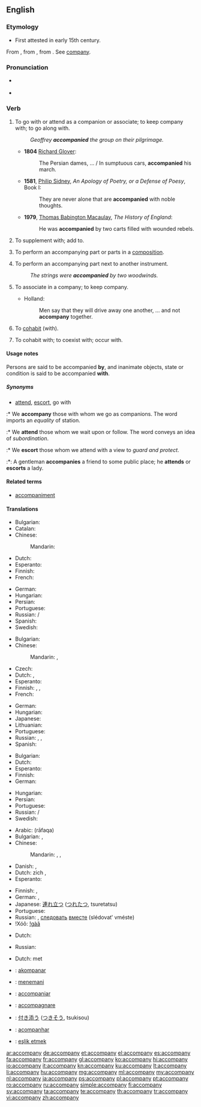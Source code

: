 ==English==

===Etymology===
* First attested in early 15th century.
From {{etyl|enm}} {{term|accompanien|lang=enm}}, from {{etyl|fro}} {{term|acompagner||to associate with}}, from {{term|compaign||companion|lang=fro}}. See [[company]].

===Pronunciation===
* {{a|RP}} {{IPA|/ə.ˈkʌm.pə.ni/|/ə.ˈkʌmp.ni/}}
* {{audio|en-us-accompany.ogg|Audio (US)}}

===Verb===
{{en-verb|accompan|i|ed}}

# {{transitive}} To go with or attend as a companion or associate; to keep company with; to go along with.
#: ''Geoffrey '''accompanied''' the group on their pilgrimage.''
#* '''1804''' [[w:Richard Glover (poet)|Richard Glover]]:
#*: The Persian dames, … / In sumptuous cars, '''accompanied''' his march.
#* '''1581''', [[w:Philip Sidney|Philip Sidney]], ''An Apology of Poetry, or a Defense of Poesy'', Book I:
#*: They are never alone that are '''accompanied''' with noble thoughts.
#* '''1979''', [[w:Thomas Babington Macaulay|Thomas Babington Macaulay]], ''The History of England'':
#*: He was '''accompanied''' by two carts filled with wounded rebels.
# {{transitive}} To supplement with; add to.
# {{context|intransitive|music}} To perform an accompanying part or parts in a [[composition]].
# {{context|transitive|music}} To perform an accompanying part next to another instrument.
#: ''The strings were '''accompanied''' by two woodwinds.''
# {{context|intransitive|obsolete}} To associate in a company; to keep company.
#* {{rfdate}} Holland:
#*: Men say that they will drive away one another, … and not '''accompany''' together.
# {{context|intransitive|obsolete}} To [[cohabit]] (with).
# {{context|transitive|obsolete}} To cohabit with; to coexist with; occur with.
{{rfex|the obsolete cases}}

====Usage notes====
{{sense|to go with}} Persons are said to be accompanied '''by''', and inanimate objects, state or condition is said to be accompanied '''with'''.

=====Synonyms=====
* {{sense|go with}} [[attend]], [[escort]], go with
:* We '''accompany''' those with whom we go as companions. The word imports an ''equality'' of station.
:* We '''attend''' those whom we wait upon or follow. The word conveys an idea of ''subordination''.
:* We '''escort''' those whom we attend with a view to ''guard and protect''.
:*: A gentleman '''accompanies''' a friend to some public place; he '''attends''' or '''escorts''' a lady.

====Related terms====
* [[accompaniment]]

====Translations====
{{trans-top|to perform an accompanying part or parts in a composition}}
* Bulgarian: {{t+|bg|съпровождам}}
* Catalan: {{t+|ca|acompanyar}}
* Chinese:
*: Mandarin: {{t|zh|伴奏|tr=bànzòu|sc=Hani}}
* Dutch: {{t+|nl|begeleiden}}
* Esperanto: {{t-|eo|akompani}}
* Finnish: {{t-|fi|säestää}}
* French: {{t+|fr|accompagner}}
{{trans-mid}}
* German: {{t+|de|begleiten}}
* Hungarian: {{t+|hu|kísér}}
* Persian: {{t+|fa|همراهی کردن|sc=fa-Arab}}
* Portuguese: {{t+|pt|acompanhar}}
* Russian: {{t+|ru|аккомпанировать|tr=akkompanírovat'|sc=Cyrl}} {{impf}}/{{pf.}}
* Spanish: {{t+|es|acompañar}}
* Swedish: {{t+|sv|ackompanjera}}
{{trans-bottom}}

{{trans-top|to attend as a companion}}
* Bulgarian: {{t+|bg|придружавам}}
* Chinese:
*: Mandarin: {{t|zh|陪伴|tr=péibàn|sc=Hani}}, {{t|zh|陪同|tr=péitóng|sc=Hani}}
* Czech: {{t-|cs|doprovodit}}
* Dutch: {{t+|nl|vergezellen}}, {{t+|nl|begeleiden}}
* Esperanto: {{t-|eo|akompani}}
* Finnish: {{t-|fi|olla seurana}}, {{t+|fi|olla}} {{t+|fi|jonkun}} {{t+|fi|kanssa}}, {{t+|fi|olla}} {{t+|fi|jonkun}} {{t+|fi|seuralainen|alt=seuralaisena}}
* French: {{t+|fr|accompagner}}
{{trans-mid}}
* German: {{t+|de|begleiten}}
* Hungarian: {{t+|hu|kísér}}
* Japanese: {{t-|ja|付き合う|tr=つきあう, tsukiau|sc=Jpan}}
* Lithuanian: {{t+|lt|lydėti|xs=Lithuanian}}
* Portuguese: {{t+|pt|acompanhar}}
* Russian: {{t+|ru|сопутствовать|tr=sopútstvovat'}} {{impf}}, {{t+|ru|сопровождать|tr=soprovoždát'}} {{impf}}, {{t+|ru|сопроводить|tr=soprovodít'|sc=Cyrl}} {{pf.}}
* Spanish: {{t+|es|acompañar}}
{{trans-bottom}}

{{trans-top|to perform an accompanying part next to another instrument}}
* Bulgarian: {{t+|bg|съпровождам}}
* Dutch: {{t+|nl|begeleiden}}
* Esperanto: {{t-|eo|akompani}}
* Finnish: {{t-|fi|säestää}}
* German: {{t+|de|begleiten}}
{{trans-mid}}
* Hungarian: {{t+|hu|kísér}}
* Persian: {{t-|fa|همنوازی کردن|sc=fa-Arab}}
* Portuguese: {{t+|pt|acompanhar}}
* Russian: {{t+|ru|аккомпанировать|tr=akkompanírovat'}} {{impf}}/{{pf.}}
* Swedish: {{t+|sv|ackompanjera}}
{{trans-bottom}}

{{trans-top|to keep company}}
* Arabic: {{Arab|[[رافق]]}} (rāfaqa)
* Bulgarian: {{t+|bg|придружавам}}, {{t+|bg|съпровождам|tr=sǎprovoždam}}
* Chinese:
*: Mandarin: {{qualifier|formal}} {{t|cmn|陪同|tr=péitóng|sc=Hani}}, {{t|cmn|陪伴|tr=péibàn|sc=Hani}}, {{qualifier|informal}} {{t-|cmn|陪|tr=péi|sc=Hani}}
* Danish: {{t-|da|ledsage}}, {{t-|da|gelejde}}
* Dutch: zich {{t-|nl|samensluiten}}, {{t+|nl|samenwerken}}
* Esperanto: {{t-|eo|kunesti}}
{{trans-mid}}
* Finnish: {{t-|fi|pitää seuraa}}, {{t-|fi|olla seurana}}
* German: {{t+|de|begleiten}}, {{t-|de|geleiten}}
* Japanese: [[連れ立つ]] ([[つれたつ]], tsuretatsu)
* Portuguese: {{t-|pt|fazer companhia}}
* Russian: {{t+|ru|сопровождать|tr=soprovoždátʹ}} {{impf}}, [[следовать]] [[вместе]] (slédovatʹ vméste) {{impf}}
* ǃXóõ: [[!gàã]]
{{trans-bottom}}

{{trans-top|obsolete: to cohabit}}
* Dutch: {{t+|nl|samenwonen}}
{{trans-mid}}
* Russian: {{t+|ru|сожительствовать|tr=sožítel'stvovatʹ}} {{impf}}
{{trans-bottom}}

{{trans-top|obsolete: to cohabit with}}
* Dutch: {{t+|nl|samenwonen}} met
{{trans-mid}}
{{trans-bottom}}

{{checktrans-top}}
* {{ttbc|io}}: [[akompanar]]
* {{ttbc|id}}: [[teman|menemani]]
* {{ttbc|ia}}: [[accompaniar]]
* {{ttbc|it}}: [[accompagnare]]
{{trans-mid}}
* {{ttbc|ja}}: [[付き添う]] ([[つきそう]], tsukisou)
* {{ttbc|pt}}: [[acompanhar]]
* {{ttbc|tr}}: [[eşlik etmek]]
{{trans-bottom}}

[[ar:accompany]]
[[de:accompany]]
[[et:accompany]]
[[el:accompany]]
[[es:accompany]]
[[fa:accompany]]
[[fr:accompany]]
[[gl:accompany]]
[[ko:accompany]]
[[hi:accompany]]
[[io:accompany]]
[[it:accompany]]
[[kn:accompany]]
[[ku:accompany]]
[[lt:accompany]]
[[li:accompany]]
[[hu:accompany]]
[[mg:accompany]]
[[ml:accompany]]
[[my:accompany]]
[[nl:accompany]]
[[ja:accompany]]
[[ps:accompany]]
[[pl:accompany]]
[[pt:accompany]]
[[ro:accompany]]
[[ru:accompany]]
[[simple:accompany]]
[[fi:accompany]]
[[sv:accompany]]
[[ta:accompany]]
[[te:accompany]]
[[th:accompany]]
[[tr:accompany]]
[[vi:accompany]]
[[zh:accompany]]